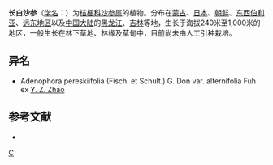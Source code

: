 {{Speciesbox 
| genus = Adenophora
| species = pereskiifolia
| authority = (Fisch. et Schult.) G. Don
}}

'''长白沙参'''（[[学名|学名]]：{{lang|la|''Adenophora pereskiifolia''}}）为[[桔梗科|桔梗科]][[沙参属|沙参属]]的植物。分布在[[蒙古|蒙古]]、[[日本|日本]]、[[朝鲜|朝鲜]]、[[东西伯利亚|东西伯利亚]]、[[远东地区|远东地区]]以及[[中国大陆|中国大陆]]的[[黑龙江|黑龙江]]、[[吉林|吉林]]等地，生长于海拔240米至1,000米的地区，一般生长在林下草地、林缘及草甸中，目前尚未由人工引种栽培。

== 异名 ==
* Adenophora pereskiifolia (Fisch. et Schult.) G. Don var. alternifolia Fuh ex [[赵一之|Y. Z. Zhao]]

== 参考文献 ==
<div class="references-small">
* {{cite web| url =http://www.bioinfo.cn/db05/KmzwSpecies.php?action=view&id=2698| title =长白沙参| work =《中国高等植物数据库全库》| publisher =中国科学院微生物研究所| author =昆明植物研究所| accessdate =2009-02-23| deadurl =yes| archiveurl =https://web.archive.org/web/20160305031606/http://www.bioinfo.cn/db05/KmzwSpecies.php?action=view&id=2698| archivedate =2016-03-05}}
</div>
{{Taxonbar|from=Q15226167}}

[[Category:沙参属|C]]


{{植物小作品}}